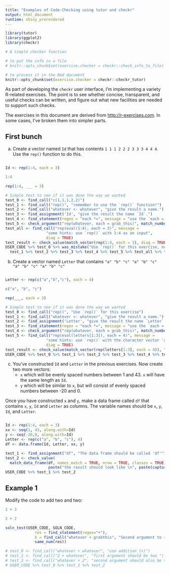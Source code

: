 ```yaml
---
title: "Examples of Code-Checking using tutor and checkr"
output: html_document
runtime: shiny_prerendered
---
```


```r
library(tutor)
library(ggplot2)
library(checkr)

# A simple checker function

# to put the info in a file
# knitr::opts_chunk$set(exercise.checker = checkr::check_info_to_file)

# to process it in the Rmd document
knitr::opts_chunk$set(exercise.checker = checkr::checkr_tutor)
```

As part of developing the `checkr` user interface, I'm implementing a variety R-related exercises. The point is to see whether concise, transparent, and useful checks can be written, and figure out what new facilities are needed to support such checks.

The exercises in this document are derived from <http://r-exercises.com>. In some cases, I've broken them into simpler parts.

[[Note in draft]]: Idea for example exercises. See <http://r-exercises.com/2016/11/28/data-frame-exercises-vol-2/>

## First bunch

a. Create a vector named `Id` that has contents `1 1 1 2 2 2 3 3 3 4 4 4`. Use the `rep()` function to do this.
```r

```

```r
Id <- rep(1:4, each = 3)
```

```r
1:4
```

```r
rep(1:4, ___ = 3)
```

```r
# Simple test to see if it was done the way we wanted
test_0 <- find_call("c(1,1,1,2,2)")
test_1 <- find_call("rep()", "remember to use the `rep()` function!")
test_2 <- find_call("whatever <- whatever", "give the result a name.")
test_3 <- find_assignment('Id', "give the result the name `Id`.")
test_4 <- find_statement(regex = "each *=", message = "use the `each = ` argument to `rep()`")
test_5 <- check_argument("rep(whatever, each = grab_this)", match_number(3))
test_all <- find_call("rep(eval(1:4), each = 3)", message = 
                  "some hints: use `rep()` with 1:4 as an input", 
                  diag = TRUE)
test_result <- check_value(match_vector(rep(1:4, each = 3), diag = TRUE), "the output value is not correct")
USER_CODE %>% test_0 %>% was_mistake("Use `rep()` for this exercise, not `c()`") %>%
  test_1 %>% test_2 %>% test_3 %>% test_4 %>% test_5 %>% test_all %>% test_result
```



b. Create a vector named `Letter` that contains `"a" "b" "c" "a" "b" "c" "a" "b" "c" "a" "b" "c"`
```r

```

```r
Letter <- rep(c("a","b","c"), each = 4)
```

```r
c("a", "b", "c")
```

```r
rep(___, each = 3)
```

```r
# Simple test to see if it was done the way we wanted
test_0 <- find_call("rep()", "Use `rep()` for this exercise")
test_1 <- find_call("whatever <- whatever", "give the result a name.")
test_2 <- find_assignment('Letter', "give the result the name `Letter`.")
test_3 <- find_statement(regex = "each *=", message = "use the `each = ` argument to `rep()`")
test_4 <- check_argument("rep(whatever, each = grab_this)", match_number(4))
test_5 <- find_call("rep(eval(letters[1:3]), each = 4)", message = 
                  "some hints: use `rep()` with the character vector 'a', 'b', 'c' as an input", 
                  diag = TRUE)
test_result <- check_value(match_vector(rep(letters[1:3], each = 4)), "the output value is not correct")
USER_CODE %>% test_0 %>% test_1 %>% test_2 %>% test_3 %>% test_4 %>% test_result
```


c. You've constructed `Id` and `Letter` in the previous exercises. Now create two more vectors:
    - `x` which will be evenly spaced numbers between 1 and 43. `x` will have the same length as `Id`.
    - `y` which will be similar to `x`, but will consist of evenly spaced numbers between -20 and 0.
    
Once you have constructed `x` and `y`, make a data frame called `df` that contains `x`, `y`, `Id` and `Letter` as columns. The variable names should be `x`, `y`, `Id`, and `Letter`.

```r

```

```r
Id <- rep(1:4, each = 3)
xx <- seq(1, 43, along.with=Id)
y <- seq(-20,0, along.with=Id)
Letter <- rep(c("a", "b", "c"), 4)
df <- data.frame(Id, Letter, xx, y)
```

```r
test_1 <- find_assignment("df", "The data frame should be called 'df'")
test_2 <- check_value(
  match_data_frame(df, names_match = TRUE, nrow = TRUE, classes = TRUE), 
                   paste("the result should look like \n", paste(capture.output(print(df)), collapse = "\n") ))
USER_CODE %>% test_1 %>% test_2

```

## Example 1

Modify the code to add two and two:

```r
1 + 3
```

```r
2 + 2
```

```r
soln_test(USER_CODE, SOLN_CODE,
             res = find_statement(regex="+"),
             b = find_call("whatever + grabthis", "Second argument to +"),
             same_num(res))

# test_0 <- find_call("whatever + whatever", "use addition (+)")
# test_1 <- find_call("2 + whatever", "first argument should be two ")
# test_2 <- find_call("whatever + 2", "second argument should also be two")
# USER_CODE %>% test_0 %>% test_1 %>% test_2 
```

